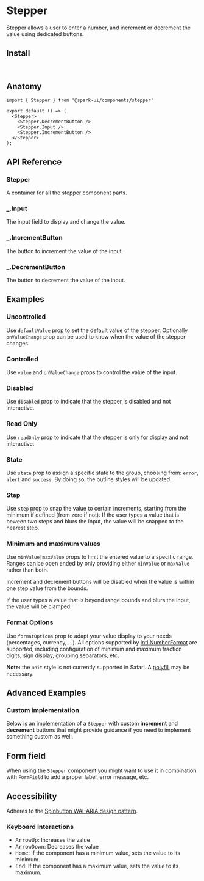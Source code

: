 


<Meta of={stories} />

# Stepper

Stepper allows a user to enter a number, and increment or decrement the value using dedicated buttons.

<Canvas of={stories.Default} />

## Install

```sh
npm install @spark-ui/components
```

## Anatomy

```tsx
import { Stepper } from '@spark-ui/components/stepper'

export default () => (
  <Stepper>
    <Stepper.DecrementButton />
    <Stepper.Input />
    <Stepper.IncrementButton />
  </Stepper>
);
```

## API Reference

### Stepper

A container for all the stepper component parts.

<ArgTypes of={Stepper} />


### _.Input

The input field to display and change the value.

<ArgTypes of={Stepper.Input} />


### _.IncrementButton

The button to increment the value of the input.

<ArgTypes of={Stepper.IncrementButton} />

### _.DecrementButton

The button to decrement the value of the input.

<ArgTypes of={Stepper.DecrementButton} />


## Examples

### Uncontrolled

Use `defaultValue` prop to set the default value of the stepper. Optionally `onValueChange` prop can be used to know when the value of the stepper changes.

<Canvas of={stories.Uncontrolled} />

### Controlled

Use `value` and `onValueChange` props to control the value of the input.

<Canvas of={stories.Controlled} />

### Disabled

Use `disabled` prop to indicate that the stepper is disabled and not interactive.

<Canvas of={stories.Disabled} />

### Read Only

Use `readOnly` prop to indicate that the stepper is only for display and not interactive.

<Canvas of={stories.ReadOnly} />

### State

Use `state` prop to assign a specific state to the group, choosing from: `error`, `alert` and `success`. By doing so, the outline styles will be updated.

<Canvas of={stories.State} />

### Step

Use `step` prop to snap the value to certain increments, starting from the minimum if defined (from zero if not). If the user types a value that is beween two steps and blurs the input, the value will be snapped to the nearest step.

<Canvas of={stories.Step} />

### Minimum and maximum values

Use `minValue|maxValue` props to limit the entered value to a specific range. Ranges can be open ended by only providing either `minValue` or `maxValue` rather than both.

Increment and decrement buttons will be disabled when the value is within one step value from the bounds.

If the user types a value that is beyond range bounds and blurs the input, the value will be clamped.

<Canvas of={stories.MinMaxValues} />

### Format Options

Use `formatOptions` prop to adapt your value display to your needs (percentages, currency, ...). All options supported by [Intl.NumberFormat](https://developer.mozilla.org/en-US/docs/Web/JavaScript/Reference/Global_Objects/Intl/NumberFormat/NumberFormat) are supported, including configuration of minimum and maximum fraction digits, sign display, grouping separators, etc.

**Note:** the `unit` style is not currently supported in Safari. A [polyfill](https://formatjs.io/docs/polyfills/intl-numberformat/) may be necessary.

<Canvas of={stories.FormatOptions} />

## Advanced Examples

### Custom implementation

Below is an implementation of a `Stepper` with custom **increment** and **decrement** buttons that might provide guidance if you need to implement something custom as well.

<Canvas of={stories.Custom} />

## Form field

When using the `Stepper` component you might want to use it in combination with `FormField` to add a proper label, error message, etc.

<Canvas of={stories.WithFormField} />

## Accessibility

<A11yReport of="stepper" />

Adheres to the [Spinbutton WAI-ARIA design pattern](https://www.w3.org/WAI/ARIA/apg/patterns/spinbutton/).

### Keyboard Interactions

- <Kbd>ArrowUp</Kbd>: Increases the value
- <Kbd>ArrowDown</Kbd>: Decreases the value
- <Kbd>Home</Kbd>: If the component has a minimum value, sets the value to its minimum.
- <Kbd>End</Kbd>: If the component has a maximum value, sets the value to its maximum.
